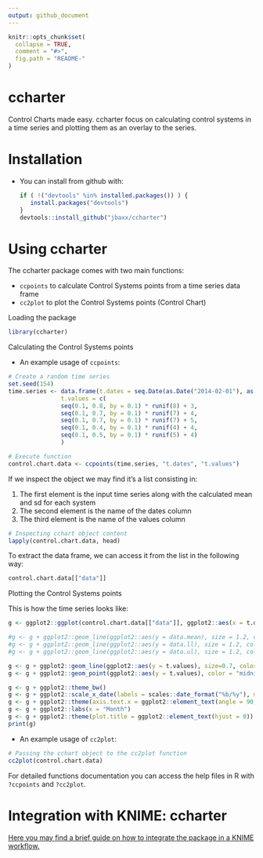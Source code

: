```yaml
---
output: github_document
---
```



```r
knitr::opts_chunk$set(
  collapse = TRUE,
  comment = "#>",
  fig.path = "README-"
)
```

# ccharter

Control Charts made easy. ccharter focus on calculating control systems in a time series and plotting them as an overlay to the series.

# Installation

* You can install from github with:

    ```R
    if ( !("devtools" %in% installed.packages()) ) {
       install.packages("devtools")
    }
    devtools::install_github("jbaxx/ccharter")
    ```

# Using ccharter

The ccharter package comes with two main functions: 

*  `ccpoints` to calculate Control Systems points from a time series data frame
*  `cc2plot` to plot the Control Systems points (Control Chart)

Loading the package

```r
library(ccharter)
```

Calculating the Control Systems points

* An example usage of `ccpoints`:

```r
# Create a random time series
set.seed(154)
time.series <- data.frame(t.dates = seq.Date(as.Date("2014-02-01"), as.Date("2016-08-01"), "month"),
               t.values = c(
               seq(0.1, 0.8, by = 0.1) * runif(8) + 3,
               seq(0.1, 0.7, by = 0.1) * runif(7) + 4,
               seq(0.1, 0.7, by = 0.1) * runif(7) + 5,
               seq(0.1, 0.4, by = 0.1) * runif(4) + 4,
               seq(0.1, 0.5, by = 0.1) * runif(5) + 4)
               )

# Execute function
control.chart.data <- ccpoints(time.series, "t.dates", "t.values")
```

If we inspect the object we may find it's a list consisting in:

  1. The first element is the input time series along with the calculated mean and sd for each system
  2. The second element is the name of the dates column
  3. The third element is the name of the values column

```r
# Inspecting cchart object content
lapply(control.chart.data, head)
```

To extract the data frame, we can access it from the list in the following way:

```r
control.chart.data[["data"]]
```

Plotting the Control Systems points

This is how the time series looks like:

```r
g <- ggplot2::ggplot(control.chart.data[["data"]], ggplot2::aes(x = t.dates))

#g <- g + ggplot2::geom_line(ggplot2::aes(y = data.mean), size = 1.2, color = "darkorange")
#g <- g + ggplot2::geom_line(ggplot2::aes(y = data.ll), size = 1.2, color = "steelblue")
#g <- g + ggplot2::geom_line(ggplot2::aes(y = data.ul), size = 1.2, color = "steelblue")

g <- g + ggplot2::geom_line(ggplot2::aes(y = t.values), size=0.7, color = "gray44")
g <- g + ggplot2::geom_point(ggplot2::aes(y = t.values), color = "midnightblue")

g <- g + ggplot2::theme_bw()
g <- g + ggplot2::scale_x_date(labels = scales::date_format("%b/%y"), minor_breaks = NULL, breaks = scales::date_breaks("month"))
g <- g + ggplot2::theme(axis.text.x = ggplot2::element_text(angle = 90, hjust = 1))
g <- g + ggplot2::labs(x = "Month")
g <- g + ggplot2::theme(plot.title = ggplot2::element_text(hjust = 0))
print(g)
```


* An example usage of `cc2plot`:

```r
# Passing the cchart object to the cc2plot function
cc2plot(control.chart.data)
```


For detailed functions documentation you can access the help files in R with `?ccpoints` and `?cc2plot`.

# Integration with KNIME: ccharter
[Here you may find a brief guide on how to integrate the package in a KNIME workflow.](https://github.com/jbaxx/ccharter/tree/master/knime)
